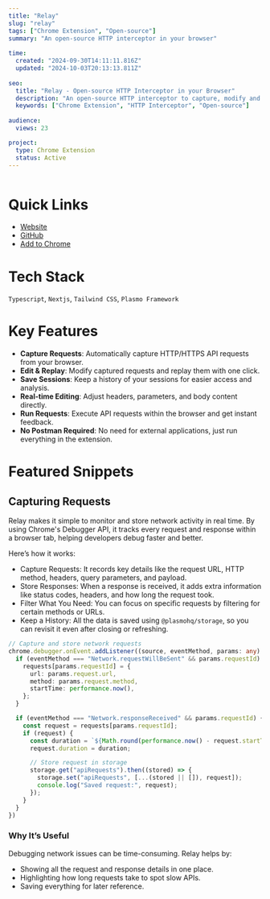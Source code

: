 ```yaml
---
title: "Relay"
slug: "relay"
tags: ["Chrome Extension", "Open-source"]
summary: "An open-source HTTP interceptor in your browser"
 
time:
  created: "2024-09-30T14:11:11.816Z"
  updated: "2024-10-03T20:13:13.811Z"
 
seo:
  title: "Relay - Open-source HTTP Interceptor in your Browser"
  description: "An open-source HTTP interceptor to capture, modify and run requests inside the browser."
  keywords: ["Chrome Extension", "HTTP Interceptor", "Open-source"]
 
audience:
  views: 23

project:
  type: Chrome Extension
  status: Active
---
```


<Image src='/images/relay-screenshot.png' alt='' caption=''/>

# Quick Links
- [Website](https://tryrelay.co)
- [GitHub](https://github.com/tryrelay/relay)
- [Add to Chrome](https://chromewebstore.google.com/detail/relay-%E2%80%93-intercept-modify/kilmhgoembjiamcmcbecekdonljjiolg)

# Tech Stack
`Typescript`, `Nextjs`, `Tailwind CSS`, `Plasmo Framework`

# Key Features

- **Capture Requests**: Automatically capture HTTP/HTTPS API requests from your browser.
- **Edit & Replay**: Modify captured requests and replay them with one click.
- **Save Sessions**: Keep a history of your sessions for easier access and analysis.
- **Real-time Editing**: Adjust headers, parameters, and body content directly.
- **Run Requests**: Execute API requests within the browser and get instant feedback.
- **No Postman Required**: No need for external applications, just run everything in the extension.

# Featured Snippets


## Capturing Requests

Relay makes it simple to monitor and store network activity in real time. By using Chrome's Debugger API, it tracks every request and response within a browser tab, helping developers debug faster and better.

Here’s how it works:

- Capture Requests: It records key details like the request URL, HTTP method, headers, query parameters, and payload.
- Store Responses: When a response is received, it adds extra information like status codes, headers, and how long the request took.
- Filter What You Need: You can focus on specific requests by filtering for certain methods or URLs.
- Keep a History: All the data is saved using `@plasmohq/storage`, so you can revisit it even after closing or refreshing.

```ts 
// Capture and store network requests
chrome.debugger.onEvent.addListener((source, eventMethod, params: any) => {
  if (eventMethod === "Network.requestWillBeSent" && params.requestId) {
    requests[params.requestId] = {
      url: params.request.url,
      method: params.request.method,
      startTime: performance.now(),
    };
  }

  if (eventMethod === "Network.responseReceived" && params.requestId) {
    const request = requests[params.requestId];
    if (request) {
      const duration = `${Math.round(performance.now() - request.startTime)}ms`;
      request.duration = duration;

      // Store request in storage
      storage.get("apiRequests").then((stored) => {
        storage.set("apiRequests", [...(stored || []), request]);
        console.log("Saved request:", request);
      });
    }
  }
})
```
### Why It’s Useful

Debugging network issues can be time-consuming. Relay helps by:

- Showing all the request and response details in one place.
- Highlighting how long requests take to spot slow APIs.
- Saving everything for later reference.